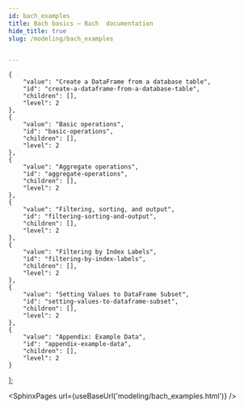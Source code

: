 ```yaml
---
id: bach_examples
title: Bach basics — Bach  documentation
hide_title: true
slug: /modeling/bach_examples


---
```

<head>
    <meta name="description" content="Bach basics — Bach  documentation" />
    <meta property="og:description" content="Bach basics — Bach  documentation" />
</head>

    {
        "value": "Create a DataFrame from a database table",
        "id": "create-a-dataframe-from-a-database-table",
        "children": [],
        "level": 2
    },
    {
        "value": "Basic operations",
        "id": "basic-operations",
        "children": [],
        "level": 2
    },
    {
        "value": "Aggregate operations",
        "id": "aggregate-operations",
        "children": [],
        "level": 2
    },
    {
        "value": "Filtering, sorting, and output",
        "id": "filtering-sorting-and-output",
        "children": [],
        "level": 2
    },
    {
        "value": "Filtering by Index Labels",
        "id": "filtering-by-index-labels",
        "children": [],
        "level": 2
    },
    {
        "value": "Setting Values to DataFrame Subset",
        "id": "setting-values-to-dataframe-subset",
        "children": [],
        "level": 2
    },
    {
        "value": "Appendix: Example Data",
        "id": "appendix-example-data",
        "children": [],
        "level": 2
    }
];




<SphinxPages url={useBaseUrl('modeling/bach_examples.html')} />
